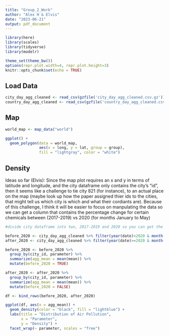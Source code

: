 ```yaml
---
title: "Group_2_Work"
author: "Alex H & Elvis"
date: "2023-06-21"
output: pdf_document
---
```


```r
library(here)
library(scales)
library(tidyverse)
library(modelr)

theme_set(theme_bw())
options(repr.plot.width=4, repr.plot.height=3)
knitr::opts_chunk$set(echo = TRUE)
```

## Load Data

```r
city_day_agg_cleaned <- read_csv(gzfile('city_day_agg_cleaned.csv.gz'))
country_day_agg_cleaned <- read_csv(gzfile('country_day_agg_cleaned.csv.gz'))
```

## Map

```r
world_map <- map_data("world")

ggplot() +
  geom_polygon(data = world_map,
               aes(x = long, y = lat, group = group),
               fill = "lightgray", color = "white")
```

## Density

Ideas so far (Elvis): Since the map plot requires an x and y in terms of latitude and longitude, and the city dataframe only contains the city's "id", then it seems like a challenge to tie city 821 (for instance), to an actual place on the map (maybe look up how the paper assigned thier ids to the cities, that might tell us which city is which and what their cordiants are). Because of this challenge, I think it will be easier to focus on manpulating the data so we can get a column that contains the percentage change for certain chemicals between (2017-2019) vs 2020 (for months January to May)

```r

#divide city dataframe into two, 2017-2019 and 2020 so you can get the averages for each month and compare them to get the change in the chemical

before_2020 <- city_day_agg_cleaned %>% filter(year(date)<2020 & month(date)<6)
after_2020 <- city_day_agg_cleaned %>% filter(year(date)>=2020 & month(date)<6)

before_2020 <- before_2020 %>% 
  group_by(city_id, parameter) %>% 
  summarize(agg_mean = mean(mean)) %>% 
  mutate(before_2020 = TRUE)

after_2020 <- after_2020 %>% 
  group_by(city_id, parameter) %>% 
  summarize(agg_mean = mean(mean)) %>% 
  mutate(before_2020 = FALSE)

df <- bind_rows(before_2020, after_2020)

ggplot(df, aes(x = agg_mean)) +
  geom_density(color = "black", fill = "lightblue") +
  labs(title = "Distribution of Air Pollution",
       x = "Parameter",
       y = "Density") +
  facet_wrap(~ parameter, scales = "free")

```
